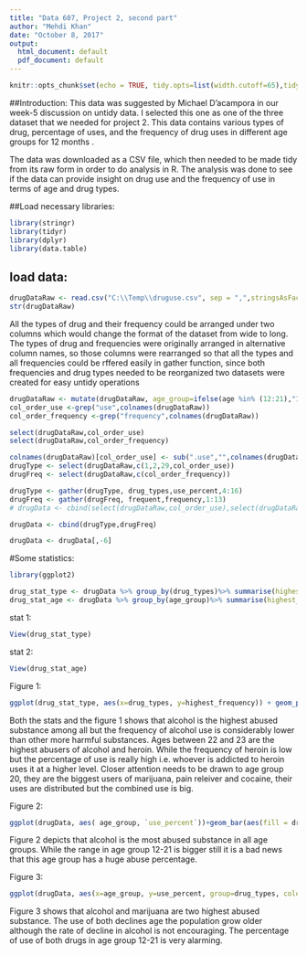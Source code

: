 ---
title: "Data 607, Project 2, second part"
author: "Mehdi Khan"
date: "October 8, 2017"
output:
  html_document: default
  pdf_document: default
---

```{r setup, include=FALSE}
knitr::opts_chunk$set(echo = TRUE, tidy.opts=list(width.cutoff=65),tidy=TRUE)
```

##Introduction:
This data was suggested by Michael D'acampora  in our week-5 discussion on untidy data. I selected this one as one of the three dataset that we needed for project 2. This data contains various types of drug, percentage of uses, and the frequency of drug uses in different age groups for  12 months .     

The data was downloaded as a CSV file, which then needed to be made tidy from its raw form in order to do analysis in R. The analysis was done to see if the data can provide insight on drug use and the frequency of use in terms of age and drug types.

##Load necessary libraries:
```{r}
library(stringr)
library(tidyr)
library(dplyr)
library(data.table)
```

## load data:
```{r}
drugDataRaw <- read.csv("C:\\Temp\\druguse.csv", sep = ",",stringsAsFactors = FALSE, fill = TRUE)
str(drugDataRaw)
```
All the types of drug and their frequency could be arranged under two columns which would change the format of the dataset from wide to long. The types of drug and frequencies were originally arranged in alternative column names, so those columns were rearranged so that all the types and all frequencies could be rffered easily in gather function, since both frequencies and drug types needed to be reorganized two datasets were created for easy untidy operations
```{r}
drugDataRaw <- mutate(drugDataRaw, age_group=ifelse(age %in% (12:21),"12-21",age))
col_order_use <-grep("use",colnames(drugDataRaw))
col_order_frequency <-grep("frequency",colnames(drugDataRaw))

select(drugDataRaw,col_order_use)
select(drugDataRaw,col_order_frequency)

colnames(drugDataRaw)[col_order_use] <- sub(".use","",colnames(drugDataRaw)[col_order_use])
drugType <- select(drugDataRaw,c(1,2,29,col_order_use))
drugFreq <- select(drugDataRaw,c(col_order_frequency))

drugType <- gather(drugType, drug_types,use_percent,4:16)
drugFreq <- gather(drugFreq, frequent,frequency,1:13)
# drugData <- cbind(select(drugDataRaw,col_order_use),select(drugDataRaw,col_order_frequency))

drugData <- cbind(drugType,drugFreq)

drugData <- drugData[,-6]
```
#Some statistics:
```{r}
library(ggplot2)

drug_stat_type <- drugData %>% group_by(drug_types)%>% summarise(highest_use=max(use_percent),highest_frequency = max(frequency),min_use=min(use_percent), age=drugData[which.max(use_percent),1] )
drug_stat_age <- drugData %>% group_by(age_group)%>% summarise(highest_use=max(use_percent),highest_frequency = max(frequency),min_use=min(use_percent),drug_types=drugData[which.max(use_percent),4])
```
stat 1:
```{r}

View(drug_stat_type)
```


stat 2:
```{r}
View(drug_stat_age)
```

Figure 1:
```{r}
ggplot(drug_stat_type, aes(x=drug_types, y=highest_frequency)) + geom_point(aes( color=age, size=highest_use))+ labs(title = "Drug types and percentage of uses in different ages") +theme(axis.text.x=element_text(angle=90,hjust=1))

```

Both the stats and the figure 1 shows that alcohol is the highest abused substance among all but the frequency of alcohol use is considerably lower than other more harmful substances. Ages between 22 and 23 are the highest abusers of alcohol and heroin. While the frequency of heroin is low but the percentage of use is really high i.e. whoever is addicted to heroin uses it at a higher level. Closer attention needs to be drawn to age group 20, they are the biggest users of marijuana, pain releiver and cocaine, their uses are distributed but the combined use is big. 

Figure 2:
```{r}
ggplot(drugData, aes( age_group, `use_percent`))+geom_bar(aes(fill = drug_types),stat = "identity", position = "dodge") + labs(title = "Drug types and their in various age groups", y = "percentage of use")

```
Figure 2 depicts that alcohol is the most abused substance in all age groups. While the range in age group 12-21 is bigger still it is a bad news that this age group has a huge abuse percentage. 

Figure 3:
```{r}
ggplot(drugData, aes(x=age_group, y=use_percent, group=drug_types, color=drug_types))+geom_line() + labs(title = "Percentage of use of drugs by various age groups ", y = "Percentge")

```
Figure 3 shows that alcohol and marijuana are two highest abused substance. The use of both declines age the population grow older although the rate of decline in alcohol is not encouraging. The  percentage of use of both drugs in age group 12-21 is very alarming. 